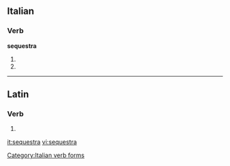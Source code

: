 ==Italian==

===Verb===
'''sequestra'''

# {{conjugation of|sequestrare||3|s|pres|ind|lang=it}}
# {{conjugation of|sequestrare||2|s|imp|lang=it}}

[[Category:Italian verb forms]]

----

==Latin==

===Verb===
{{la-verb-form|sequestrā}}

# {{conjugation of|sequestrō||2|s|pres|act|imp|lang=la}}

[[it:sequestra]]
[[vi:sequestra]]